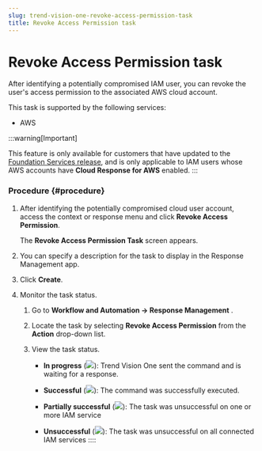 ```yaml
---
slug: trend-vision-one-revoke-access-permission-task
title: Revoke Access Permission task
---
```

# Revoke Access Permission task

After identifying a potentially compromised IAM user, you can revoke the user's access permission to the associated AWS cloud account.

This task is supported by the following services:

- AWS

:::warning[Important]

This feature is only available for customers that have updated to the [Foundation Services release](update-foundation-services-release.mdx), and is only applicable to IAM users whose AWS accounts have **Cloud Response for AWS** enabled.
:::

### Procedure {#procedure}

1.  After identifying the potentially compromised cloud user account, access the context or response menu and click **Revoke Access Permission**.

    The **Revoke Access Permission Task** screen appears.

2.  You can specify a description for the task to display in the Response Management app.

3.  Click **Create**.

4.  Monitor the task status.

    1.  Go to **Workflow and Automation → Response Management** .

    2.  Locate the task by selecting **Revoke Access Permission** from the **Action** drop-down list.

    3.  View the task status.

        - **In progress** (![](/images/in_progress=GUID-A55897DB-3DEA-4F5C-B7F9-70B3D7FB9EDE=1=en-us=Low.webp)): Trend Vision One sent the command and is waiting for a response.

        - **Successful** (![](/images/successful=GUID-1E31AD86-DE2E-48B5-85F7-7C78A3E8BB11=1=en-us=Low.webp)): The command was successfully executed.

        - **Partially successful** (![](/images/partially_successful_icon=GUID-20230103030733.webp)): The task was unsuccessful on one or more IAM service

        - **Unsuccessful** (![](/images/error=5cc21722-7ceb-480c-b9c2-a47d420cf1cc.webp)): The task was unsuccessful on all connected IAM services
::::
